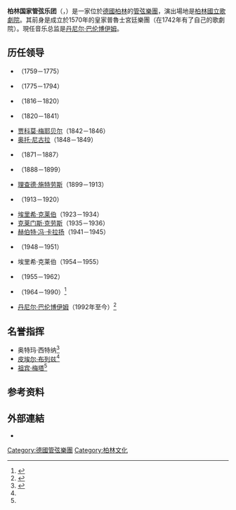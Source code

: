{{Expand language|en|time=2015-11-06T15:35:01+00:00}}
{{Infobox orchestra
| name                = 柏林国家管弦乐团<br>Staatskapelle Berlin
| image               = Musikverein Wien 2009 04 30.JPG
| caption             = [[皮埃尔·布莱兹|皮埃尔·布莱兹]]和柏林国家管弦乐团在[[金色大厅|金色大厅]]，2009年4月
| founded             = 1570
| former_name         = {{nowrap|Kurbrandenburgische Hofkapelle}}<br />{{nowrap|Königlich Preußische Hofkapelle}}
| location            = {{flag|德国}}[[柏林|柏林]]
| principal_conductor = [[丹尼尔·巴伦博伊姆|丹尼尔·巴伦博伊姆]]
| website             = {{url|http://www.staatskapelle-berlin.de/|staatskapelle-berlin.de}}
}}
'''柏林国家管弦乐团'''（{{lang-de|'''Staatskapelle Berlin'''}}，{{IPA-de|ˈʃtaːtskaˌpɛlə bɛʁˈliːn|lang}}）是一家位於[[德國|德國]][[柏林|柏林]]的[[管弦樂團|管弦樂團]]，演出場地是[[柏林國立歌劇院|柏林國立歌劇院]]。其前身是成立於1570年的皇家普魯士宮廷樂團（在1742年有了自己的歌劇院）。現任音乐总监是[[丹尼爾·巴倫波因|丹尼尔·巴伦博伊姆]]。

== 历任领导 ==

* {{Link-en|约翰·弗里德里希·阿格里科拉|Johann Friedrich Agricola}}（1759－1775）
* {{Link-en|约翰·弗里德里希·赖查特|Johann Friedrich Reichardt}}（1775－1794）
* {{Link-de|伯恩哈德·安塞姆·韦伯|Bernhard Anselm Weber}}（1816－1820）
* {{Link-en|加斯帕雷·斯邦蒂尼|Gaspare Spontini}}（1820－1841）
* [[贾科莫·梅耶贝尔|贾科莫·梅耶贝尔]]（1842－1846）
* [[奥托·尼古拉|奥托·尼古拉]]（1848－1849）
* {{Link-en|罗伯特·拉德克|Robert Radecke}}（1871－1887）
* {{Link-de|约瑟夫·苏彻|Joseph Sucher}}（1888－1899）
* [[理查德·施特劳斯|理查德·施特劳斯]]（1899－1913）
* {{Link-en|里奥·布莱奇|Leo Blech}}（1913－1920）
* [[埃里希·克莱伯|埃里希·克莱伯]]（1923－1934）
* [[克萊門斯·克勞斯|克莱门斯·克劳斯]]（1935－1936）
* [[赫伯特·冯·卡拉扬|赫伯特·冯·卡拉扬]]（1941－1945）
* {{Link-en|约瑟夫·凯尔伯斯|Joseph Keilberth}}（1948－1951）
* 埃里希·克莱伯（1954－1955）
* {{Link-en|弗朗茨·康维奇尼|Franz Konwitschny}}（1955－1962）
* {{Link-en|奥特玛·西特纳|Otmar Suitner}}（1964－1990）<ref>{{cite news|last=Decker|first=Kerstin|date=2009-05-17|title=Klassisch war nur die Musik|url=https://www.zeit.de/online/2009/21/otmar-suitner|work=Die Zeit|location=Hamburg|language=de|access-date=2020-09-09|archive-date=2021-12-04|archive-url=https://web.archive.org/web/20211204144843/https://www.zeit.de/online/2009/21/otmar-suitner|dead-url=no}}</ref>
* [[丹尼尔·巴伦博伊姆|丹尼尔·巴伦博伊姆]]（1992年至今）<ref>{{cite news|last=Hanssen|first=Frederik|date=2019-09-05|title=Unter den Linden herrscht weiter die Angst|url=https://www.tagesspiegel.de/kultur/diskussion-um-barenboims-fuehrungsstil-unter-den-linden-herrscht-weiter-die-angst/24984592.html|work=Der Tagesspiegel|location=Berlin|language=de|access-date=2020-09-09|archive-date=2021-12-18|archive-url=https://web.archive.org/web/20211218190634/https://www.tagesspiegel.de/kultur/diskussion-um-barenboims-fuehrungsstil-unter-den-linden-herrscht-weiter-die-angst/24984592.html|dead-url=no}}</ref>

== 名誉指挥 ==

* 奥特玛·西特纳<ref name="Staatskapelle Berlin">{{cite web|title=Mitglieder|url=https://www.staatskapelle-berlin.de/de/orchester/mitglieder/|access-date=9 September 2020|website=Staatskapelle Berlin|language=de|archive-date=2021-12-04|archive-url=https://web.archive.org/web/20211204153542/https://www.staatskapelle-berlin.de/de/orchester/mitglieder/|dead-url=no}}</ref>
* [[皮埃尔·布列兹|皮埃尔·布列兹]]<ref name="Staatskapelle Berlin" />
* [[祖宾·梅塔|祖宾·梅塔]]<ref name="Staatskapelle Berlin" />

== 参考资料 ==
{{reflist}}

== 外部連結 ==
*{{Official website|http://www.staatskapelle-berlin.de/}}

[[Category:德國管弦樂團|Category:德國管弦樂團]]
[[Category:柏林文化|Category:柏林文化]]